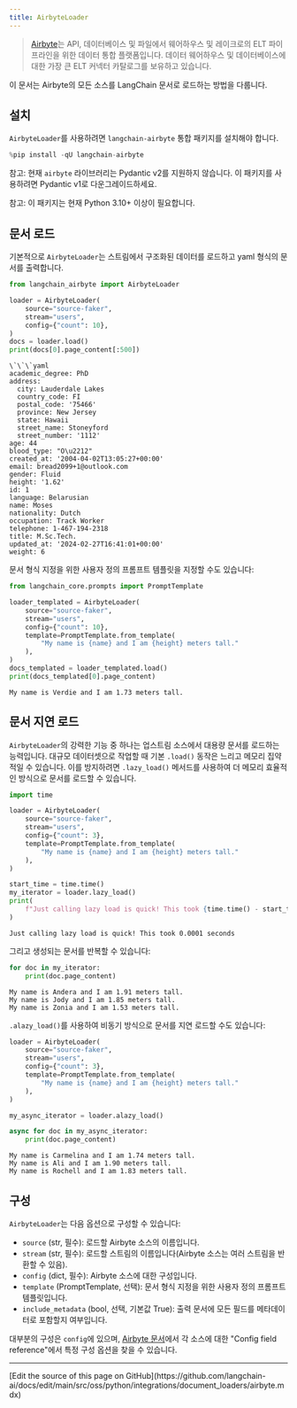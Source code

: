 ```yaml
---
title: AirbyteLoader
---
```


>[Airbyte](https://github.com/airbytehq/airbyte)는 API, 데이터베이스 및 파일에서 웨어하우스 및 레이크로의 ELT 파이프라인을 위한 데이터 통합 플랫폼입니다. 데이터 웨어하우스 및 데이터베이스에 대한 가장 큰 ELT 커넥터 카탈로그를 보유하고 있습니다.

이 문서는 Airbyte의 모든 소스를 LangChain 문서로 로드하는 방법을 다룹니다.

## 설치

`AirbyteLoader`를 사용하려면 `langchain-airbyte` 통합 패키지를 설치해야 합니다.

```python
%pip install -qU langchain-airbyte
```

참고: 현재 `airbyte` 라이브러리는 Pydantic v2를 지원하지 않습니다.
이 패키지를 사용하려면 Pydantic v1로 다운그레이드하세요.

참고: 이 패키지는 현재 Python 3.10+ 이상이 필요합니다.

## 문서 로드

기본적으로 `AirbyteLoader`는 스트림에서 구조화된 데이터를 로드하고 yaml 형식의 문서를 출력합니다.

```python
from langchain_airbyte import AirbyteLoader

loader = AirbyteLoader(
    source="source-faker",
    stream="users",
    config={"count": 10},
)
docs = loader.load()
print(docs[0].page_content[:500])
```

```output
\`\`\`yaml
academic_degree: PhD
address:
  city: Lauderdale Lakes
  country_code: FI
  postal_code: '75466'
  province: New Jersey
  state: Hawaii
  street_name: Stoneyford
  street_number: '1112'
age: 44
blood_type: "O\u2212"
created_at: '2004-04-02T13:05:27+00:00'
email: bread2099+1@outlook.com
gender: Fluid
height: '1.62'
id: 1
language: Belarusian
name: Moses
nationality: Dutch
occupation: Track Worker
telephone: 1-467-194-2318
title: M.Sc.Tech.
updated_at: '2024-02-27T16:41:01+00:00'
weight: 6
```

문서 형식 지정을 위한 사용자 정의 프롬프트 템플릿을 지정할 수도 있습니다:

```python
from langchain_core.prompts import PromptTemplate

loader_templated = AirbyteLoader(
    source="source-faker",
    stream="users",
    config={"count": 10},
    template=PromptTemplate.from_template(
        "My name is {name} and I am {height} meters tall."
    ),
)
docs_templated = loader_templated.load()
print(docs_templated[0].page_content)
```

```output
My name is Verdie and I am 1.73 meters tall.
```

## 문서 지연 로드

`AirbyteLoader`의 강력한 기능 중 하나는 업스트림 소스에서 대용량 문서를 로드하는 능력입니다. 대규모 데이터셋으로 작업할 때 기본 `.load()` 동작은 느리고 메모리 집약적일 수 있습니다. 이를 방지하려면 `.lazy_load()` 메서드를 사용하여 더 메모리 효율적인 방식으로 문서를 로드할 수 있습니다.

```python
import time

loader = AirbyteLoader(
    source="source-faker",
    stream="users",
    config={"count": 3},
    template=PromptTemplate.from_template(
        "My name is {name} and I am {height} meters tall."
    ),
)

start_time = time.time()
my_iterator = loader.lazy_load()
print(
    f"Just calling lazy load is quick! This took {time.time() - start_time:.4f} seconds"
)
```

```output
Just calling lazy load is quick! This took 0.0001 seconds
```

그리고 생성되는 문서를 반복할 수 있습니다:

```python
for doc in my_iterator:
    print(doc.page_content)
```

```output
My name is Andera and I am 1.91 meters tall.
My name is Jody and I am 1.85 meters tall.
My name is Zonia and I am 1.53 meters tall.
```

`.alazy_load()`를 사용하여 비동기 방식으로 문서를 지연 로드할 수도 있습니다:

```python
loader = AirbyteLoader(
    source="source-faker",
    stream="users",
    config={"count": 3},
    template=PromptTemplate.from_template(
        "My name is {name} and I am {height} meters tall."
    ),
)

my_async_iterator = loader.alazy_load()

async for doc in my_async_iterator:
    print(doc.page_content)
```

```output
My name is Carmelina and I am 1.74 meters tall.
My name is Ali and I am 1.90 meters tall.
My name is Rochell and I am 1.83 meters tall.
```

## 구성

`AirbyteLoader`는 다음 옵션으로 구성할 수 있습니다:

- `source` (str, 필수): 로드할 Airbyte 소스의 이름입니다.
- `stream` (str, 필수): 로드할 스트림의 이름입니다(Airbyte 소스는 여러 스트림을 반환할 수 있음).
- `config` (dict, 필수): Airbyte 소스에 대한 구성입니다.
- `template` (PromptTemplate, 선택): 문서 형식 지정을 위한 사용자 정의 프롬프트 템플릿입니다.
- `include_metadata` (bool, 선택, 기본값 True): 출력 문서에 모든 필드를 메타데이터로 포함할지 여부입니다.

대부분의 구성은 `config`에 있으며, [Airbyte 문서](https://docs.airbyte.com/integrations/)에서 각 소스에 대한 "Config field reference"에서 특정 구성 옵션을 찾을 수 있습니다.

---

<Callout icon="pen-to-square" iconType="regular">
  [Edit the source of this page on GitHub](https://github.com/langchain-ai/docs/edit/main/src/oss/python/integrations/document_loaders/airbyte.mdx)
</Callout>
